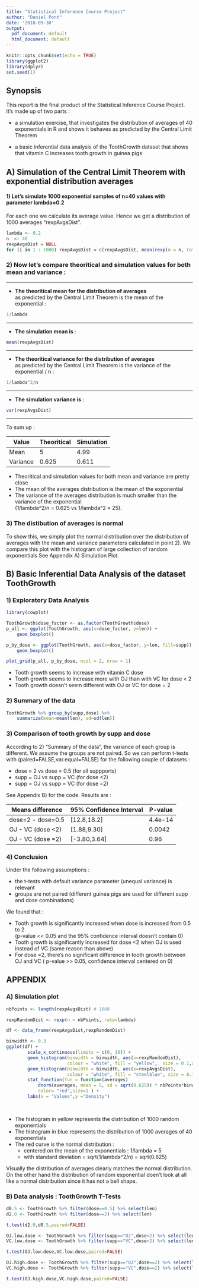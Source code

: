 ```yaml
---
title: "Statistical Inference Course Project"
author: "Daniel Pont"
date: '2018-09-30'
output:
  pdf_document: default
  html_document: default
---
```


```r
knitr::opts_chunk$set(echo = TRUE)
library(ggplot2)
library(dplyr)
set.seed(1)
```

## Synopsis
This report is the final product of the Statistical Inference Course Project.
It's made up of two parts :

* a simulation exercise, that investigates the distribution of averages of 40 exponentials in R and shows it behaves as predicted by the Central Limit Theorem

* a basic inferential data analysis of the ToothGrowth dataset that shows that vitamin C increases tooth growth in guinea pigs


## A) Simulation of the Central Limit Theorem with exponential distribution averages

#### 1) Let's simulate 1000 exponential samples of  n=40 values with parameter lambda=0.2   
For each one we calculate its average value. Hence we get a distribution of 1000 averages "rexpAvgsDist". 


```r
lambda <- 0.2
n  <- 40 
rexpAvgsDist = NULL
for (i in 1 : 1000) rexpAvgsDist = c(rexpAvgsDist, mean(rexp(n = n, rate=lambda)))
```

### 2) Now let's compare theoritical and simulation values for both mean and variance :
 
***
  
* **The theoritical mean for the distribution of averages **  
as predicted by the Central Limit Theorem is the mean of the exponential  : 

```r
1/lambda
```

***

* **The simulation mean is ** :

```r
mean(rexpAvgsDist)
```


***

* **The theoritical variance for the distribution of averages**  
as predicted by the Central Limit Theorem is the variance of the exponential / n : 

```r
1/lambda^2/n
```
  
*** 

* **The simulation variance is ** :

```r
var(rexpAvgsDist)
```

*** 
To sum up :

| Value     | Theoritical | Simulation |
| --------- | ----------- | ---------- |
| Mean      |      5      |    4.99    |
| Variance  |   0.625     |   0.611    |


* Theoritical and simulation values for both mean and variance are pretty close
* The mean of the averages distribution is the mean of the exponential
* The variance of the averages distribution is much smaller than the variance of the exponential  
  (1/lambda^2/n = 0.625 vs 1/lambda^2 = 25).


### 3) The distibution of averages is normal

To show this, we simply plot the normal distribution over the distribution of averages
with the mean and variance parameters calculated in point 2). 
We compare this plot with  the histogram of large collection of random exponentials
See Appendix A) Simulation Plot.



## B) Basic Inferential Data Analysis of the dataset ToothGrowth    

### 1) Exploratory Data Analysis    

```r
library(cowplot)

ToothGrowth$dose_factor <- as.factor(ToothGrowth$dose)
p_all <- ggplot(ToothGrowth, aes(x=dose_factor, y=len)) + 
    geom_boxplot()

p_by_dose <- ggplot(ToothGrowth, aes(x=dose_factor, y=len, fill=supp)) +
    geom_boxplot()

plot_grid(p_all, p_by_dose, ncol = 2, nrow = 1)

```

* Tooth growth seems to increase with vitamin C dose
* Tooth growth seems to increase more with OJ than with VC for dose < 2
* Tooth growth doesn't seem different with OJ or VC for dose = 2 

### 2) Summary of the data
```r
ToothGrowth %>% group_by(supp,dose) %>%  
    summarize(mean=mean(len), sd=sd(len))
```

### 3) Comparison of tooth growth by supp and dose  

According to 2) "Summary of the data", the variance of each group is different. We assume the groups are not paired. So we can perform t-tests with (paired=FALSE,var.equal=FALSE) for the following couple of datasets :

* dose = 2 vs dose = 0.5 (for all suppports)
* supp = OJ vs supp = VC (for dose <2)
* supp = OJ vs supp = VC (for dose =2)

See Appendix B) for the code. Results are :

| Means difference          | 95% Confidence Interval | P-value |
| ------------------------  | ----------------------- | ------- | 
| dose=2 - dose=0.5         | [12.8,18.2]             | 4.4e-14 |
| OJ - VC (dose <2)         | [1.88,9.30]             | 0.0042  |
| OJ - VC (dose =2)         | [-3.80,3.64]            | 0.96    |


### 4) Conclusion    
Under the following assumptions :

* the  t-tests with default variance parameter (unequal variance) is relevant
* groups are not paired  (different guinea pigs are used for different supp and dose combinations)

We found that :

* Tooth growth is significantly increased when dose is increased from 0.5 to 2  
(p-value << 0.05 and the 95% confidence interval doesn't contain 0)
* Tooth growth is significantly increased for dose <2 when OJ is used instead of VC 
(same reason than above)
* For dose =2, there's no significant difference in tooth growth between OJ and VC
( p-value >> 0.05, confidence interval centered on 0)

## APPENDIX

### A) Simulation plot


```r
nbPoints <- length(rexpAvgsDist) # 1000

rexpRandomDist <- rexp(n = nbPoints, rate=lambda)

df <- data_frame(rexpAvgsDist,rexpRandomDist) 

binwidth <- 0.3
ggplot(df) + 
        scale_x_continuous(limits = c(0, 10)) +
        geom_histogram(binwidth = binwidth, aes(x=rexpRandomDist), 
                       colour = "white", fill = "yellow",  size = 0.1,alpha=0.5)+
        geom_histogram(binwidth = binwidth, aes(x=rexpAvgsDist), 
                       colour = "white", fill = "steelblue", size = 0.1,alpha=0.5)  +
        stat_function(fun = function(averages) 
            dnorm(averages, mean = 5, sd = sqrt(0.625)) * nbPoints*binwidth,
            color= "red",size=1 ) +
        labs(x = "Values",y ="Density")
        
                
```


* The histogram in yellow represents the distribution of 1000 random exponentials
* The histogram in blue represents the distribution of 1000 averages of 40 exponentials 
* The red curve is the normal distribution :
    + centered on the mean of the exponentials : 1/lambda = 5
    + with standard deviation = sqrt(1/lambda^2/n) = sqrt(0.625)

Visually the distribution of averages clearly matches the normal distribution. 
On the other hand the distribution of random exponential doen't look at all like 
a normal distribution since it has not a bell shape.  

### B) Data analysis : ToothGrowth T-Tests

```r

d0.5 <- ToothGrowth %>% filter(dose==0.5) %>% select(len)
d2.0 <- ToothGrowth %>% filter(dose==2) %>% select(len)

t.test(d2.0,d0.5,paired=FALSE)

OJ.low.dose <- ToothGrowth %>% filter(supp=="OJ",dose<2) %>% select(len)
VC.low.dose <- ToothGrowth %>% filter(supp=="VC",dose<2) %>% select(len)

t.test(OJ.low.dose,VC.low.dose,paired=FALSE)

OJ.high.dose <- ToothGrowth %>% filter(supp=="OJ",dose==2) %>% select(len)
VC.high.dose <- ToothGrowth %>% filter(supp=="VC",dose==2) %>% select(len)

t.test(OJ.high.dose,VC.high.dose,paired=FALSE)
```
